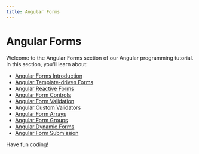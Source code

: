 ```yaml
---
title: Angular Forms
---
```


# Angular Forms

Welcome to the Angular Forms section of our Angular programming tutorial. In this section, you'll learn about:

- [Angular Forms Introduction](./0-angular-forms-introduction.mdx)
- [Angular Template-driven Forms](./1-angular-template-driven-forms.mdx)
- [Angular Reactive Forms](./2-angular-reactive-forms.mdx)
- [Angular Form Controls](./3-angular-form-controls.mdx)
- [Angular Form Validation](./4-angular-form-validation.mdx)
- [Angular Custom Validators](./5-angular-custom-validators.mdx)
- [Angular Form Arrays](./6-angular-form-arrays.mdx)
- [Angular Form Groups](./7-angular-form-groups.mdx)
- [Angular Dynamic Forms](./8-angular-dynamic-forms.mdx)
- [Angular Form Submission](./9-angular-form-submission.mdx)

Have fun coding!